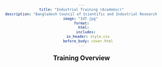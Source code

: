 ```yaml
---
title: "Industrial Training (Academic)"
description: "Bangladesh Council of Scientific and Industrial Research (BCSIR), National Forensic DNA Profiling Laboratory ( NFDPL), Delta Pharma Ltd."
image: "IdT.jpg" 
format:
  html:
    includes:
      in_header: style.css
      before_body: cover.html
---
```


## Training Overview

<script type="text/javascript">
document.write(`
<!-- Background Image with Gradient Overlay and Slideshow -->
<div id="intro-section" style="position: relative; text-align: center; color: white;">

  <!-- Slideshow Background with the images -->
  <div class="slideshow-container">
    <!-- Use relative paths for the images with gradient overlay -->
    <div class="mySlides fade" style="background-image: linear-gradient(to bottom right, rgba(0, 128, 128, 0.3), rgba(0, 128, 128, 0.3)), url('../../files/img/training/Industrial_training/IdT_1.jpg'); background-size: cover; background-position: center;"></div>
    <div class="mySlides fade" style="background-image: linear-gradient(to bottom right, rgba(0, 128, 128, 0.3), rgba(0, 128, 128, 0.3)), url('../../files/img/training/Industrial_training//IdT_2.jpg'); background-size: cover; background-position: center;"></div>
    <div class="mySlides fade" style="background-image: linear-gradient(to bottom right, rgba(0, 128, 128, 0.3), rgba(0, 128, 128, 0.3)), url('../../files/img/training/Industrial_training//IdT_3.jpg'); background-size: cover; background-position: center;"></div>
  </div>

  <!-- Text Overlay on the Background Image -->
  <div style="position: absolute; bottom: 40px; left: 50%; transform: translateX(-50%); text-align: center; width: 100%;">
    <h1 style="font-size: 3em; font-weight: bold; text-align: center;">Industrial Training (Academic)</h1>
    <p style="font-size: 1.5em; text-align: center; max-width: 1000px; margin: 0 auto;">
      Updatingggggggggg
    </p>
  </div>
</div>

<!-- ![](featured.jpg) -->

 <h3 style="text-align: center; font-weight: bold;">Day 1: Delta Pharma Ltd. Kishoreganj, Bangladesh</h3>
  <div style="text-align: center; font-size: 1em; max-width: 1000px; margin: 0 auto;">
    Learning_1<br>
    Learning_2<br>
    Learning_3<br>
  </div>
  
 <h3 style="text-align: center; font-weight: bold;">Day 2: Bangladesh Council of Scientific and Industrial Research(BCSIR)</h3>
  <div style="text-align: center; font-size: 1em; max-width: 1000px; margin: 0 auto;">
    Learning_1<br>
    Learning_2<br>
    Learning_3<br>
  </div>
  
 <h3 style="text-align: center; font-weight: bold;">Day 3: National Forensic DNA Profiling Laboratory (NFDPL)</h3>
  <div style="text-align: center; font-size: 1em; max-width: 1000px; margin: 0 auto;">
    Learning_1<br>
    Learning_2<br>
    Learning_3<br>
  </div>  



<p style="text-align: center;">
    <a href="https://training.bactgen.sanger.ac.uk/#/" class="btn btn-primary rounded-pill me-2">Program Website</a>
</p>

</div>
`);
</script>

<style>
  #program-details {
    font-family: Arial, sans-serif;
    color: #333;
    line-height: 1.6;
    padding: 20px;
    background-color: #f9f9f9;
    max-width: 1200px; /* Reduced width */
    margin: 0 auto; /* Center the content */
  }
  
  h2, h3 {
    margin-top: 20px;
    margin-bottom: 10px;
    font-weight: bold;
    text-align: center;
  }

  div {
    font-size: 1em;
    margin: 0 auto;
    max-width: 1000px; /* Adjusted width */
    text-align: center;
  }

  p {
    font-size: 1.2em;
    margin: 0 auto;
  }

  /* Slideshow container */
  .slideshow-container {
    position: relative;
    height: 100vh;
    width: 100%;
    overflow: hidden;
  }

  /* Each slide */
  .mySlides {
    position: absolute;
    width: 100%;
    height: 100%;
    background-size: cover;
    background-position: center;
    opacity: 0;
    transition: opacity 1.5s ease-in-out;
  }

  /* Make the first slide visible */
  .mySlides:first-child {
    opacity: 1;
  }
</style>

<script>
  let slideIndex = 0;
  const slides = document.querySelectorAll('.mySlides');
  
  function showSlides() {
    slides.forEach((slide) => {
      slide.style.opacity = '0';  // Hide all slides
    });
    slideIndex++;
    if (slideIndex > slides.length) { slideIndex = 1; }  // Loop back to first slide
    slides[slideIndex - 1].style.opacity = '1';  // Show the current slide
    setTimeout(showSlides, 3000);  // Change image every 3 seconds
  }

  document.addEventListener("DOMContentLoaded", function() {
    showSlides();  // Initialize the slideshow
  });
</script>

